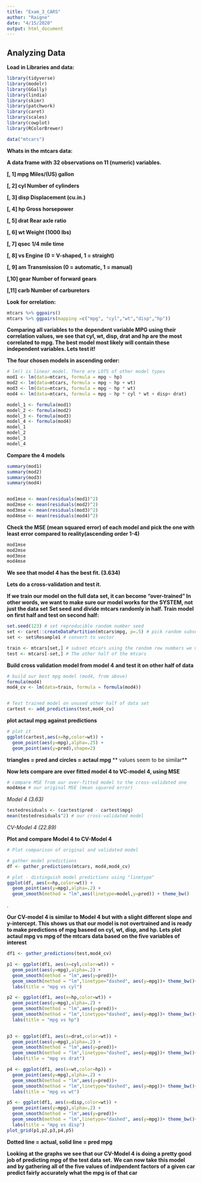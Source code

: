 ```yaml
---
title: "Exam_3_CARS"
author: "Raigne"
date: "4/15/2020"
output: html_document
---
```

## Analyzing Data
**Load in Libraries and data:**
```r
library(tidyverse)
library(modelr)
library(GGally)
library(lindia)
library(skimr)
library(patchwork)
library(caret)
library(scales)
library(cowplot)
library(RColorBrewer)

data("mtcars")
```
**Whats in the mtcars data:**

**A data frame with 32 observations on 11 (numeric) variables.**

**[, 1]	mpg	Miles/(US) gallon**

**[, 2]	cyl	Number of cylinders**

**[, 3]	disp	Displacement (cu.in.)**

**[, 4]	hp	Gross horsepower**

**[, 5]	drat	Rear axle ratio**

**[, 6]	wt	Weight (1000 lbs)**

**[, 7]	qsec	1/4 mile time**

**[, 8]	vs	Engine (0 = V-shaped, 1 = straight)**

**[, 9]	am	Transmission (0 = automatic, 1 = manual)**

**[,10]	gear	Number of forward gears**

**[,11]	carb	Number of carburetors**



**Look for orrelation:**

```r

mtcars %>% ggpairs()
mtcars %>% ggpairs(mapping =c("mpg", "cyl","wt","disp","hp"))

```

**Comparing all variables to the dependent variable MPG using their correlation values, we see that cyl, wt, disp, drat and hp are the most correlated to mpg. The best model most likely will contain these independent variables. Lets test it!**


 
 **The four chosen models in ascending order:**
``` R
# lm() is linear model. There are LOTS of other model types
mod1 <- lm(data=mtcars, formula = mpg ~ hp)
mod2 <- lm(data=mtcars, formula = mpg ~ hp + wt)
mod3 <- lm(data=mtcars, formula = mpg ~ hp * wt)
mod4 <- lm(data=mtcars, formula = mpg ~ hp * cyl * wt + disp+ drat)

model_1 <- formula(mod1)
model_2 <- formula(mod2)
model_3 <- formula(mod3)
model_4 <- formula(mod4)
model_1
model_2
model_3
model_4
```
**Compare the 4 models**
```R
summary(mod1)
summary(mod2)
summary(mod3)
summary(mod4)


mod1mse <- mean(residuals(mod1)^2)
mod2mse <- mean(residuals(mod2)^2)
mod3mse <- mean(residuals(mod3)^2)
mod4mse <- mean(residuals(mod4)^2)
```

**Check the MSE (mean squared error) of each model and pick the one with least error compared to reality(ascending order 1-4)**

```R
mod1mse 
mod2mse 
mod3mse 
mod4mse
```

**We see that model 4 has the best fit. (3.634)**

**Lets do a cross-validation and test it.** 

**If we train our model on the full data set, it can become "over-trained" In other words, we want to make sure our model works for the SYSTEM, not just the data set**
**Set seed and divide mtcars randomly in half. Train model on first half and test on second half:**
```R
set.seed(123) # set reproducible random number seed
set <- caret::createDataPartition(mtcars$mpg, p=.5) # pick random subset of data 
set <- set$Resample1 # convert to vector

train <- mtcars[set,] # subset mtcars using the random row numbers we made
test <- mtcars[-set,] # The other half of the mtcars
```

**Build cross validation model from model 4**
**and test it on other half of data**
```R
# build our best mpg model (mod4, from above)
formula(mod4)
mod4_cv <- lm(data=train, formula = formula(mod4))


# Test trained model on unused other half of data set
cartest <- add_predictions(test,mod4_cv)
```
**plot actaul mpg against predictions**
```R
# plot it
ggplot(cartest,aes(x=hp,color=wt)) +
  geom_point(aes(y=mpg),alpha=.25) +
  geom_point(aes(y=pred),shape=2)
```

**triangles = pred and circles = actaul mpg**
** values seem to be similar**

**Now lets compare are over fitted model 4 to VC-model 4, using MSE**

```R
# compare MSE from our over-fitted model to the cross-validated one
mod4mse # our original MSE (mean squared error)
```
*Model 4 (3.63)*

```R
testedresiduals <- (cartest$pred - cartest$mpg)
mean(testedresiduals^2) # our cross-validated model
```
*CV-Model 4 (22.89)*


**Plot and compare Model 4 to CV-Model 4**
```R
# Plot comparison of original and validated model 

# gather model predictions
df <- gather_predictions(mtcars, mod4,mod4_cv)

# plot - distinguish model predictions using "linetype"
ggplot(df, aes(x=hp,color=wt)) +
  geom_point(aes(y=mpg),alpha=.2) +
  geom_smooth(method = "lm",aes(linetype=model,y=pred)) + theme_bw()

```
.

**Our CV-model 4 is similar to Model 4 but with a slight different slope and y-intercept. This shows us that our model is not overtrained and is ready to make predictions of mpg baseed on cyl, wt, disp, and hp. Lets plot actaul mpg vs mpg of the mtcars data based on the five variables of interest**

```R
df1 <- gather_predictions(test,mod4_cv)

p1 <- ggplot(df1, aes(x=cyl,color=wt)) +
  geom_point(aes(y=mpg),alpha=.2) +
  geom_smooth(method = "lm",aes(y=pred))+
  geom_smooth(method = "lm",linetype="dashed", aes(y=mpg))+ theme_bw()+
  labs(title = "mpg vs cyl")

p2 <- ggplot(df1, aes(x=hp,color=wt)) +
  geom_point(aes(y=mpg),alpha=.2) +
  geom_smooth(method = "lm",aes(y=pred))+
  geom_smooth(method = "lm",linetype="dashed", aes(y=mpg))+ theme_bw()+
  labs(title = "mpg vs hp")
  

p3 <- ggplot(df1, aes(x=drat,color=wt)) +
  geom_point(aes(y=mpg),alpha=.2) +
  geom_smooth(method = "lm",aes(y=pred))+
  geom_smooth(method = "lm",linetype="dashed", aes(y=mpg))+ theme_bw()+
  labs(title = "mpg vs drat")

p4 <- ggplot(df1, aes(x=wt,color=hp)) +
  geom_point(aes(y=mpg),alpha=.2) +
  geom_smooth(method = "lm",aes(y=pred))+
  geom_smooth(method = "lm",linetype="dashed", aes(y=mpg))+ theme_bw()+
  labs(title = "mpg vs wt")

p5 <- ggplot(df1, aes(x=disp,color=wt)) +
  geom_point(aes(y=mpg),alpha=.2) +
  geom_smooth(method = "lm",aes(y=pred))+
  geom_smooth(method = "lm",linetype="dashed", aes(y=mpg))+ theme_bw()+
  labs(title = "mpg vs disp")
plot_grid(p1,p2,p3,p4,p5)
```

**Dotted line = actual, solid line = pred mpg**

**Looking at the graphs we see that our CV-Model 4 is doing a pretty good job of predicting mpg of the test data set.**
**We can now take this model and by gathering all of the five  values of indpendent factors of a given car predict fairly accurately what the mpg is of that car**
